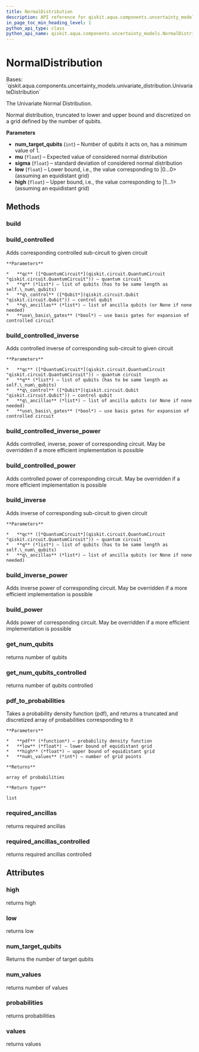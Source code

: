 ```yaml
---
title: NormalDistribution
description: API reference for qiskit.aqua.components.uncertainty_models.NormalDistribution
in_page_toc_min_heading_level: 1
python_api_type: class
python_api_name: qiskit.aqua.components.uncertainty_models.NormalDistribution
---
```


# NormalDistribution

<Class id="qiskit.aqua.components.uncertainty_models.NormalDistribution" isDedicatedPage={true} github="https://github.com/qiskit-community/qiskit-aqua/tree/stable/0.9/qiskit/aqua/components/uncertainty_models/normal_distribution.py" signature="NormalDistribution(num_target_qubits, mu=0, sigma=1, low=- 1, high=1)">
  Bases: `qiskit.aqua.components.uncertainty_models.univariate_distribution.UnivariateDistribution`

  The Univariate Normal Distribution.

  Normal distribution, truncated to lower and upper bound and discretized on a grid defined by the number of qubits.

  **Parameters**

  *   **num\_target\_qubits** (`int`) – Number of qubits it acts on, has a minimum value of 1.
  *   **mu** (`float`) – Expected value of considered normal distribution
  *   **sigma** (`float`) – standard deviation of considered normal distribution
  *   **low** (`float`) – Lower bound, i.e., the value corresponding to |0…0> (assuming an equidistant grid)
  *   **high** (`float`) – Upper bound, i.e., the value corresponding to |1…1> (assuming an equidistant grid)

  ## Methods

  ### build

  <Function id="qiskit.aqua.components.uncertainty_models.NormalDistribution.build" name="build" signature="NormalDistribution.build(qc, q, q_ancillas=None, params=None)" />

  ### build\_controlled

  <Function id="qiskit.aqua.components.uncertainty_models.NormalDistribution.build_controlled" name="build_controlled" signature="NormalDistribution.build_controlled(qc, q, q_control, q_ancillas=None, use_basis_gates=True)">
    Adds corresponding controlled sub-circuit to given circuit

    **Parameters**

    *   **qc** ([*QuantumCircuit*](qiskit.circuit.QuantumCircuit "qiskit.circuit.QuantumCircuit")) – quantum circuit
    *   **q** (*list*) – list of qubits (has to be same length as self.\_num\_qubits)
    *   **q\_control** ([*Qubit*](qiskit.circuit.Qubit "qiskit.circuit.Qubit")) – control qubit
    *   **q\_ancillas** (*list*) – list of ancilla qubits (or None if none needed)
    *   **use\_basis\_gates** (*bool*) – use basis gates for expansion of controlled circuit
  </Function>

  ### build\_controlled\_inverse

  <Function id="qiskit.aqua.components.uncertainty_models.NormalDistribution.build_controlled_inverse" name="build_controlled_inverse" signature="NormalDistribution.build_controlled_inverse(qc, q, q_control, q_ancillas=None, use_basis_gates=True)">
    Adds controlled inverse of corresponding sub-circuit to given circuit

    **Parameters**

    *   **qc** ([*QuantumCircuit*](qiskit.circuit.QuantumCircuit "qiskit.circuit.QuantumCircuit")) – quantum circuit
    *   **q** (*list*) – list of qubits (has to be same length as self.\_num\_qubits)
    *   **q\_control** ([*Qubit*](qiskit.circuit.Qubit "qiskit.circuit.Qubit")) – control qubit
    *   **q\_ancillas** (*list*) – list of ancilla qubits (or None if none needed)
    *   **use\_basis\_gates** (*bool*) – use basis gates for expansion of controlled circuit
  </Function>

  ### build\_controlled\_inverse\_power

  <Function id="qiskit.aqua.components.uncertainty_models.NormalDistribution.build_controlled_inverse_power" name="build_controlled_inverse_power" signature="NormalDistribution.build_controlled_inverse_power(qc, q, q_control, power, q_ancillas=None, use_basis_gates=True)">
    Adds controlled, inverse, power of corresponding circuit. May be overridden if a more efficient implementation is possible
  </Function>

  ### build\_controlled\_power

  <Function id="qiskit.aqua.components.uncertainty_models.NormalDistribution.build_controlled_power" name="build_controlled_power" signature="NormalDistribution.build_controlled_power(qc, q, q_control, power, q_ancillas=None, use_basis_gates=True)">
    Adds controlled power of corresponding circuit. May be overridden if a more efficient implementation is possible
  </Function>

  ### build\_inverse

  <Function id="qiskit.aqua.components.uncertainty_models.NormalDistribution.build_inverse" name="build_inverse" signature="NormalDistribution.build_inverse(qc, q, q_ancillas=None)">
    Adds inverse of corresponding sub-circuit to given circuit

    **Parameters**

    *   **qc** ([*QuantumCircuit*](qiskit.circuit.QuantumCircuit "qiskit.circuit.QuantumCircuit")) – quantum circuit
    *   **q** (*list*) – list of qubits (has to be same length as self.\_num\_qubits)
    *   **q\_ancillas** (*list*) – list of ancilla qubits (or None if none needed)
  </Function>

  ### build\_inverse\_power

  <Function id="qiskit.aqua.components.uncertainty_models.NormalDistribution.build_inverse_power" name="build_inverse_power" signature="NormalDistribution.build_inverse_power(qc, q, power, q_ancillas=None)">
    Adds inverse power of corresponding circuit. May be overridden if a more efficient implementation is possible
  </Function>

  ### build\_power

  <Function id="qiskit.aqua.components.uncertainty_models.NormalDistribution.build_power" name="build_power" signature="NormalDistribution.build_power(qc, q, power, q_ancillas=None)">
    Adds power of corresponding circuit. May be overridden if a more efficient implementation is possible
  </Function>

  ### get\_num\_qubits

  <Function id="qiskit.aqua.components.uncertainty_models.NormalDistribution.get_num_qubits" name="get_num_qubits" signature="NormalDistribution.get_num_qubits()">
    returns number of qubits
  </Function>

  ### get\_num\_qubits\_controlled

  <Function id="qiskit.aqua.components.uncertainty_models.NormalDistribution.get_num_qubits_controlled" name="get_num_qubits_controlled" signature="NormalDistribution.get_num_qubits_controlled()">
    returns number of qubits controlled
  </Function>

  ### pdf\_to\_probabilities

  <Function id="qiskit.aqua.components.uncertainty_models.NormalDistribution.pdf_to_probabilities" name="pdf_to_probabilities" signature="static NormalDistribution.pdf_to_probabilities(pdf, low, high, num_values)">
    Takes a probability density function (pdf), and returns a truncated and discretized array of probabilities corresponding to it

    **Parameters**

    *   **pdf** (*function*) – probability density function
    *   **low** (*float*) – lower bound of equidistant grid
    *   **high** (*float*) – upper bound of equidistant grid
    *   **num\_values** (*int*) – number of grid points

    **Returns**

    array of probabilities

    **Return type**

    list
  </Function>

  ### required\_ancillas

  <Function id="qiskit.aqua.components.uncertainty_models.NormalDistribution.required_ancillas" name="required_ancillas" signature="NormalDistribution.required_ancillas()">
    returns required ancillas
  </Function>

  ### required\_ancillas\_controlled

  <Function id="qiskit.aqua.components.uncertainty_models.NormalDistribution.required_ancillas_controlled" name="required_ancillas_controlled" signature="NormalDistribution.required_ancillas_controlled()">
    returns required ancillas controlled
  </Function>

  ## Attributes

  ### high

  <Attribute id="qiskit.aqua.components.uncertainty_models.NormalDistribution.high" name="high">
    returns high
  </Attribute>

  ### low

  <Attribute id="qiskit.aqua.components.uncertainty_models.NormalDistribution.low" name="low">
    returns low
  </Attribute>

  ### num\_target\_qubits

  <Attribute id="qiskit.aqua.components.uncertainty_models.NormalDistribution.num_target_qubits" name="num_target_qubits">
    Returns the number of target qubits
  </Attribute>

  ### num\_values

  <Attribute id="qiskit.aqua.components.uncertainty_models.NormalDistribution.num_values" name="num_values">
    returns number of values
  </Attribute>

  ### probabilities

  <Attribute id="qiskit.aqua.components.uncertainty_models.NormalDistribution.probabilities" name="probabilities">
    returns probabilities
  </Attribute>

  ### values

  <Attribute id="qiskit.aqua.components.uncertainty_models.NormalDistribution.values" name="values">
    returns values
  </Attribute>
</Class>


